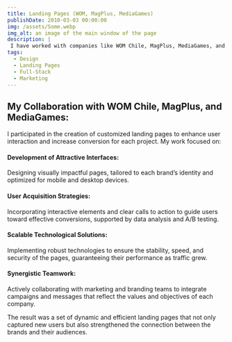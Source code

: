 ```yaml
---
title: Landing Pages (WOM, MagPlus, MediaGames)
publishDate: 2010-03-03 00:00:00
img: /assets/Some.webp
img_alt: an image of the main window of the page
description: |
 I have worked with companies like WOM Chile, MagPlus, MediaGames, and others, contributing to the creation of optimized landing pages to maximize user conversion. My focus has been on designing and developing modern, functional pages using UX/UI strategies and data analysis to enhance performance, effectively capturing more clients and boosting the presence of these brands.
tags:
  - Design
  - Landing Pages
  - Full-Stack
  - Marketing
---
```


## My Collaboration with WOM Chile, MagPlus, and MediaGames:
I participated in the creation of customized landing pages to enhance user interaction and increase conversion for each project. My work focused on:

#### Development of Attractive Interfaces:
Designing visually impactful pages, tailored to each brand’s identity and optimized for mobile and desktop devices.

#### User Acquisition Strategies:
Incorporating interactive elements and clear calls to action to guide users toward effective conversions, supported by data analysis and A/B testing.

#### Scalable Technological Solutions:
Implementing robust technologies to ensure the stability, speed, and security of the pages, guaranteeing their performance as traffic grew.

#### Synergistic Teamwork:
Actively collaborating with marketing and branding teams to integrate campaigns and messages that reflect the values and objectives of each company.

The result was a set of dynamic and efficient landing pages that not only captured new users but also strengthened the connection between the brands and their audiences.
